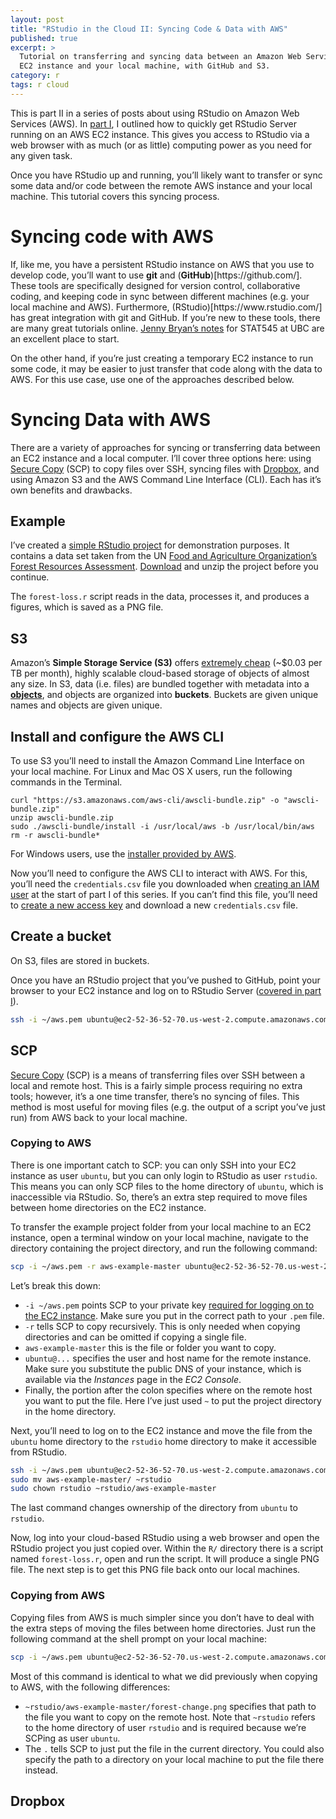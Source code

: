 ```yaml
---
layout: post
title: "RStudio in the Cloud II: Syncing Code & Data with AWS"
published: true
excerpt: >
  Tutorial on transferring and syncing data between an Amazon Web Services (AWS)
  EC2 instance and your local machine, with GitHub and S3.
category: r
tags: r cloud
---
```


This is part II in a series of posts about using RStudio on Amazon Web Services (AWS). In [part I](http://strimas.com/r/rstudio-cloud-1/), I outlined how to quickly get RStudio Server running on an AWS EC2 instance. This gives you access to RStudio via a web browser with as much (or as little) computing power as you need for any given task.

Once you have RStudio up and running, you'll likely want to transfer or sync some data and/or code between the remote AWS instance and your local machine. This tutorial covers this syncing process.

# Syncing code with AWS

If, like me, you have a persistent RStudio instance on AWS that you use to develop code, you'll want to use **git** and (**GitHub**)[https://github.com/]. These tools are specifically designed for version control, collaborative coding, and keeping code in sync between different machines (e.g. your local machine and AWS). Furthermore, (RStudio)[https://www.rstudio.com/] has great integration with git and GitHub. If you're new to these tools, there are many great tutorials online. [Jenny Bryan's notes](http://stat545-ubc.github.io/git00_index.html) for STAT545 at UBC are an excellent place to start.

On the other hand, if you're just creating a temporary EC2 instance to run some code, it may be easier to just transfer that code along with the data to AWS. For this use case, use one of the approaches described below.

# Syncing Data with AWS

There are a variety of approaches for syncing or transferring data between an EC2 instance and a local computer. I'll cover three options here: using [Secure Copy](https://en.wikipedia.org/wiki/Secure_copy) (SCP) to copy files over SSH, syncing files with [Dropbox](https://www.dropbox.com/), and using Amazon S3 and the AWS Command Line Interface (CLI). Each has it's own benefits and drawbacks.

## Example

I've created a [simple RStudio project](https://github.com/mstrimas/aws-example) for demonstration purposes. It contains a data set taken from the UN [Food and Agriculture Organization's](http://www.fao.org/home/en/) [Forest Resources Assessment](http://www.fao.org/forest-resources-assessment/explore-data/en/). [Download](https://github.com/mstrimas/aws-example/archive/master.zip) and unzip the project before you continue.

The `forest-loss.r` script reads in the data, processes it, and produces a figures, which is saved as a PNG file.

## S3

Amazon's **Simple Storage Service (S3)** offers [extremely cheap](https://aws.amazon.com/s3/pricing/) (~$0.03 per TB per month), highly scalable cloud-based storage of objects of almost any size. In S3, data (i.e. files) are bundled together with metadata into a [**objects**](https://en.wikipedia.org/wiki/Object_storage), and objects are organized into **buckets**. Buckets are given unique names and objects are given unique.

## Install and configure the AWS CLI

To use S3 you'll need to install the Amazon Command Line Interface on your local machine. For Linux and Mac OS X users, run the following commands in the Terminal.

```
curl "https://s3.amazonaws.com/aws-cli/awscli-bundle.zip" -o "awscli-bundle.zip"
unzip awscli-bundle.zip
sudo ./awscli-bundle/install -i /usr/local/aws -b /usr/local/bin/aws
rm -r awscli-bundle*
```

For Windows users, use the [installer provided by AWS](http://docs.aws.amazon.com/cli/latest/userguide/installing.html#install-msi-on-windows).

Now you'll need to configure the AWS CLI to interact with AWS. For this, you'll need the `credentials.csv` file you downloaded when [creating an IAM user](http://strimas.com/r/rstudio-cloud-1/#create-iam-user) at the start of part I of this series. If you can't find this file, you'll need to [create a new access key](http://docs.aws.amazon.com/IAM/latest/UserGuide/id_credentials_access-keys.html#Using_CreateAccessKey) and download a new `credentials.csv` file.



## Create a bucket

On S3, files are stored in buckets. 

Once you have an RStudio project that you've pushed to GitHub, point your browser to your EC2 instance and log on to RStudio Server ([covered in part I](http://strimas.com/r/rstudio-cloud-1/)).

```bash
ssh -i ~/aws.pem ubuntu@ec2-52-36-52-70.us-west-2.compute.amazonaws.com
```


## SCP

[Secure Copy](http://www.hypexr.org/linux_scp_help.php) (SCP) is a means of transferring files over SSH between a local and remote host. This is a fairly simple process requiring no extra tools; however, it's a one time transfer, there's no syncing of files. This method is most useful for moving files (e.g. the output of a script you've just run) from AWS back to your local machine. 

### Copying to AWS

There is one important catch to SCP: you can only SSH into your EC2 instance as user `ubuntu`, but you can only login to RStudio as user `rstudio`. This means you can only SCP files to the home directory of `ubuntu`, which is inaccessible via RStudio. So, there's an extra step required to move files between home directories on the EC2 instance.

To transfer the example project folder from your local machine to an EC2 instance, open a terminal window on your local machine, navigate to the directory containing the project directory, and run the following command:

```bash
scp -i ~/aws.pem -r aws-example-master ubuntu@ec2-52-36-52-70.us-west-2.compute.amazonaws.com:~
```

Let's break this down:

- `-i ~/aws.pem` points SCP to your private key [required for logging on to the EC2 instance](http://strimas.com/r/rstudio-cloud-1/). Make sure you put in the correct path to your `.pem` file.
- `-r` tells SCP to copy recursively. This is only needed when copying directories and can be omitted if copying a single file.
- ` aws-example-master` this is the file or folder you want to copy.
- `ubuntu@...` specifies the user and host name for the remote instance. Make sure you substitute the public DNS of your instance, which is available via the *Instances* page in the *EC2 Console*.
- Finally, the portion after the colon specifies where on the remote host you want to put the file. Here I've just used `~` to put the project directory in the home directory.

Next, you'll need to log on to the EC2 instance and move the file from the `ubuntu` home directory to the `rstudio` home directory to make it accessible from RStudio.

```bash
ssh -i ~/aws.pem ubuntu@ec2-52-36-52-70.us-west-2.compute.amazonaws.com
sudo mv aws-example-master/ ~rstudio
sudo chown rstudio ~rstudio/aws-example-master
```

The last command changes ownership of the directory from `ubuntu` to `rstudio`. 

Now, log into your cloud-based RStudio using a web browser and open the RStudio project you just copied over. Within the `R/` directory there is a script named `forest-loss.r`, open and run the script. It will produce a single PNG file. The next step is to get this PNG file back onto our local machines.

### Copying from AWS

Copying files from AWS is much simpler since you don't have to deal with the extra steps of moving the files between home directories. Just run the following command at the shell prompt on your local machine:

```bash
scp -i ~/aws.pem ubuntu@ec2-52-36-52-70.us-west-2.compute.amazonaws.com:~rstudio/aws-example-master/forest-change.png .
```

Most of this command is identical to what we did previously when copying to AWS, with the following differences:

- `~rstudio/aws-example-master/forest-change.png` specifies that path to the file you want to copy on the remote host. Note that `~rstudio` refers to the home directory of user `rstudio` and is required because we're SCPing as user `ubuntu`.
- The `.` tells SCP to just put the file in the current directory. You could also specify the path to a directory on your local machine to put the file there instead. 

## Dropbox
